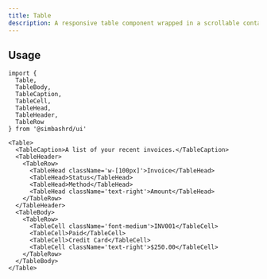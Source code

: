 ```yaml
---
title: Table
description: A responsive table component wrapped in a scrollable container for displaying tabular data.
---
```


<ComponentPreview name='table/table' />

## Usage

```tsx
import {
  Table,
  TableBody,
  TableCaption,
  TableCell,
  TableHead,
  TableHeader,
  TableRow
} from '@simbashrd/ui'
```

```tsx
<Table>
  <TableCaption>A list of your recent invoices.</TableCaption>
  <TableHeader>
    <TableRow>
      <TableHead className='w-[100px]'>Invoice</TableHead>
      <TableHead>Status</TableHead>
      <TableHead>Method</TableHead>
      <TableHead className='text-right'>Amount</TableHead>
    </TableRow>
  </TableHeader>
  <TableBody>
    <TableRow>
      <TableCell className='font-medium'>INV001</TableCell>
      <TableCell>Paid</TableCell>
      <TableCell>Credit Card</TableCell>
      <TableCell className='text-right'>$250.00</TableCell>
    </TableRow>
  </TableBody>
</Table>
```
